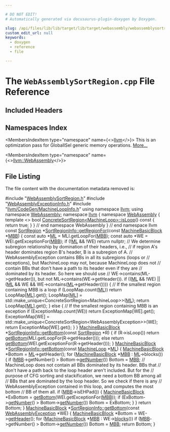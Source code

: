 ```yaml
---

# DO NOT EDIT!
# Automatically generated via docusaurus-plugin-doxygen by Doxygen.

slug: /api/files/lib/lib/target/lib/target/webassembly/webassemblysortregion-cpp
custom_edit_url: null
keywords:
  - doxygen
  - reference
  - file

---
```





# The `WebAssemblySortRegion.cpp` File Reference

<DoxygenPage pluginConfig={pluginConfig}>



## Included Headers

<IncludesList>
<IncludesListItem
  filePath="WebAssemblySortRegion.h"
  permalink="/docs/api/files/lib/lib/target/lib/target/webassembly/webassemblysortregion-h"
  isLocal="true" />
<IncludesListItem
  filePath="WebAssemblyExceptionInfo.h"
  permalink="/docs/api/files/lib/lib/target/lib/target/webassembly/webassemblyexceptioninfo-h"
  isLocal="true" />
<IncludesListItem
  filePath="llvm/CodeGen/MachineLoopInfo.h"
  permalink="/docs/api/files/include/include/llvm/include/llvm/codegen/machineloopinfo-h"
  isLocal="true" />
</IncludesList>

## Namespaces Index

<MembersIndex>

<MembersIndexItem
  type="namespace"
  name={<><a href="/docs/api/namespaces/llvm">llvm</a></>}>
This is an optimization pass for GlobalISel generic memory operations. <a href="/docs/api/namespaces/llvm/#details">More...</a>
</MembersIndexItem>

<MembersIndexItem
  type="namespace"
  name={<><a href="/docs/api/namespaces/llvm/webassembly">llvm::WebAssembly</a></>}>
</MembersIndexItem>

</MembersIndex>


## File Listing

The file content with the documentation metadata removed is:

<ProgramListing>

<Link id="l00001" /><CodeLine lineNumber="1"><Highlight kind="preprocessor">#include &quot;<a href="/docs/api/files/lib/lib/target/lib/target/webassembly/webassemblysortregion-h">WebAssemblySortRegion.h</a>&quot;</Highlight><Highlight kind="normal"></Highlight></CodeLine>
<Link id="l00002" /><CodeLine lineNumber="2"><Highlight kind="normal"></Highlight><Highlight kind="preprocessor">#include &quot;<a href="/docs/api/files/lib/lib/target/lib/target/webassembly/webassemblyexceptioninfo-h">WebAssemblyExceptionInfo.h</a>&quot;</Highlight><Highlight kind="normal"></Highlight></CodeLine>
<Link id="l00003" /><CodeLine lineNumber="3"><Highlight kind="normal"></Highlight><Highlight kind="preprocessor">#include &quot;<a href="/docs/api/files/include/include/llvm/include/llvm/codegen/machineloopinfo-h">llvm/CodeGen/MachineLoopInfo.h</a>&quot;</Highlight><Highlight kind="normal"></Highlight></CodeLine>
<Link id="l00004" /><CodeLine lineNumber="4"><Highlight kind="normal"></Highlight></CodeLine>
<Link id="l00005" /><CodeLine lineNumber="5"><Highlight kind="normal"></Highlight><Highlight kind="keyword">using namespace </Highlight><Highlight kind="normal"><a href="/docs/api/namespaces/llvm">llvm</a>;</Highlight></CodeLine>
<Link id="l00006" /><CodeLine lineNumber="6"><Highlight kind="normal"></Highlight><Highlight kind="keyword">using namespace </Highlight><Highlight kind="normal"><a href="/docs/api/namespaces/llvm/webassembly">WebAssembly</a>;</Highlight></CodeLine>
<Link id="l00007" /><CodeLine lineNumber="7"><Highlight kind="normal"></Highlight></CodeLine>
<Link id="l00008" /><CodeLine lineNumber="8"><Highlight kind="normal"></Highlight><Highlight kind="keyword">namespace </Highlight><Highlight kind="normal"><a href="/docs/api/namespaces/llvm">llvm</a> &#123;</Highlight></CodeLine>
<Link id="l00009" /><CodeLine lineNumber="9"><Highlight kind="normal"></Highlight><Highlight kind="keyword">namespace </Highlight><Highlight kind="normal"><a href="/docs/api/namespaces/llvm/webassembly">WebAssembly</a> &#123;</Highlight></CodeLine>
<Link id="l00010" /><CodeLine lineNumber="10"><Highlight kind="normal"></Highlight><Highlight kind="keyword">template</Highlight><Highlight kind="normal"> &lt;&gt;</Highlight></CodeLine>
<Link id="l00011" /><CodeLine lineNumber="11" lineLink="/docs/api/classes/llvm/webassembly/concretesortregion/#aae114c8b1967556d90c4ac8739ca25b7"><Highlight kind="normal"></Highlight><Highlight kind="keywordtype">bool</Highlight><Highlight kind="normal"> <a href="/docs/api/classes/llvm/webassembly/concretesortregion/#a7947cb88d7cd7442fd8f896a62cae397">ConcreteSortRegion&lt;MachineLoop&gt;::isLoop</a>()</Highlight><Highlight kind="keyword"> const </Highlight><Highlight kind="normal">&#123;</Highlight></CodeLine>
<Link id="l00012" /><CodeLine lineNumber="12"><Highlight kind="normal">  </Highlight><Highlight kind="keywordflow">return</Highlight><Highlight kind="normal"> </Highlight><Highlight kind="keyword">true</Highlight><Highlight kind="normal">;</Highlight></CodeLine>
<Link id="l00013" /><CodeLine lineNumber="13"><Highlight kind="normal">&#125;</Highlight></CodeLine>
<Link id="l00014" /><CodeLine lineNumber="14"><Highlight kind="normal">&#125; </Highlight><Highlight kind="comment">// end namespace WebAssembly</Highlight><Highlight kind="normal"></Highlight></CodeLine>
<Link id="l00015" /><CodeLine lineNumber="15"><Highlight kind="normal">&#125; </Highlight><Highlight kind="comment">// end namespace llvm</Highlight><Highlight kind="normal"></Highlight></CodeLine>
<Link id="l00016" /><CodeLine lineNumber="16"><Highlight kind="normal"></Highlight></CodeLine>
<Link id="l00017" /><CodeLine lineNumber="17" lineLink="/docs/api/classes/llvm/webassembly/sortregioninfo/#a1861096cd822cbab17ddced8c6d3e024"><Highlight kind="normal"></Highlight><Highlight kind="keyword">const</Highlight><Highlight kind="normal"> <a href="/docs/api/classes/llvm/webassembly/sortregion">SortRegion</a> &#42;<a href="/docs/api/classes/llvm/webassembly/sortregioninfo/#a1861096cd822cbab17ddced8c6d3e024">SortRegionInfo::getRegionFor</a>(</Highlight><Highlight kind="keyword">const</Highlight><Highlight kind="normal"> <a href="/docs/api/classes/llvm/machinebasicblock">MachineBasicBlock</a> &#42;<a href="/docs/api/files/lib/lib/target/lib/target/arm/armslshardening-cpp/#a5958512eae2979bd2eb383977996a600">MBB</a>) &#123;</Highlight></CodeLine>
<Link id="l00018" /><CodeLine lineNumber="18"><Highlight kind="normal">  </Highlight><Highlight kind="keyword">const</Highlight><Highlight kind="normal"> </Highlight><Highlight kind="keyword">auto</Highlight><Highlight kind="normal"> &#42;<a href="/docs/api/files/lib/lib/analysis/inlineorder-cpp/#a7ee6f0cb51c3b9056199e9a0001fe8c3ad01fd9b01e9dde8bd3dc247afbfb7218">ML</a> = MLI.getLoopFor(<a href="/docs/api/files/lib/lib/target/lib/target/arm/armslshardening-cpp/#a5958512eae2979bd2eb383977996a600">MBB</a>);</Highlight></CodeLine>
<Link id="l00019" /><CodeLine lineNumber="19"><Highlight kind="normal">  </Highlight><Highlight kind="keyword">const</Highlight><Highlight kind="normal"> </Highlight><Highlight kind="keyword">auto</Highlight><Highlight kind="normal"> &#42;WE = WEI.getExceptionFor(<a href="/docs/api/files/lib/lib/target/lib/target/arm/armslshardening-cpp/#a5958512eae2979bd2eb383977996a600">MBB</a>);</Highlight></CodeLine>
<Link id="l00020" /><CodeLine lineNumber="20"><Highlight kind="normal">  </Highlight><Highlight kind="keywordflow">if</Highlight><Highlight kind="normal"> (!<a href="/docs/api/files/lib/lib/analysis/inlineorder-cpp/#a7ee6f0cb51c3b9056199e9a0001fe8c3ad01fd9b01e9dde8bd3dc247afbfb7218">ML</a> &amp;&amp; !WE)</Highlight></CodeLine>
<Link id="l00021" /><CodeLine lineNumber="21"><Highlight kind="normal">    </Highlight><Highlight kind="keywordflow">return</Highlight><Highlight kind="normal"> </Highlight><Highlight kind="keyword">nullptr</Highlight><Highlight kind="normal">;</Highlight></CodeLine>
<Link id="l00022" /><CodeLine lineNumber="22"><Highlight kind="normal">  </Highlight><Highlight kind="comment">// We determine subregion relationship by domination of their headers, i.e.,</Highlight><Highlight kind="normal"></Highlight></CodeLine>
<Link id="l00023" /><CodeLine lineNumber="23"><Highlight kind="normal">  </Highlight><Highlight kind="comment">// if region A&#39;s header dominates region B&#39;s header, B is a subregion of A.</Highlight><Highlight kind="normal"></Highlight></CodeLine>
<Link id="l00024" /><CodeLine lineNumber="24"><Highlight kind="normal">  </Highlight><Highlight kind="comment">// WebAssemblyException contains BBs in all its subregions (loops or</Highlight><Highlight kind="normal"></Highlight></CodeLine>
<Link id="l00025" /><CodeLine lineNumber="25"><Highlight kind="normal">  </Highlight><Highlight kind="comment">// exceptions), but MachineLoop may not, because MachineLoop does not</Highlight><Highlight kind="normal"></Highlight></CodeLine>
<Link id="l00026" /><CodeLine lineNumber="26"><Highlight kind="normal">  </Highlight><Highlight kind="comment">// contain BBs that don&#39;t have a path to its header even if they are</Highlight><Highlight kind="normal"></Highlight></CodeLine>
<Link id="l00027" /><CodeLine lineNumber="27"><Highlight kind="normal">  </Highlight><Highlight kind="comment">// dominated by its header. So here we should use</Highlight><Highlight kind="normal"></Highlight></CodeLine>
<Link id="l00028" /><CodeLine lineNumber="28"><Highlight kind="normal">  </Highlight><Highlight kind="comment">// WE-&gt;contains(ML-&gt;getHeader()), but not ML-&gt;contains(WE-&gt;getHeader()).</Highlight><Highlight kind="normal"></Highlight></CodeLine>
<Link id="l00029" /><CodeLine lineNumber="29"><Highlight kind="normal">  </Highlight><Highlight kind="keywordflow">if</Highlight><Highlight kind="normal"> ((<a href="/docs/api/files/lib/lib/analysis/inlineorder-cpp/#a7ee6f0cb51c3b9056199e9a0001fe8c3ad01fd9b01e9dde8bd3dc247afbfb7218">ML</a> &amp;&amp; !WE) || (<a href="/docs/api/files/lib/lib/analysis/inlineorder-cpp/#a7ee6f0cb51c3b9056199e9a0001fe8c3ad01fd9b01e9dde8bd3dc247afbfb7218">ML</a> &amp;&amp; WE &amp;&amp; WE-&gt;contains(<a href="/docs/api/files/lib/lib/analysis/inlineorder-cpp/#a7ee6f0cb51c3b9056199e9a0001fe8c3ad01fd9b01e9dde8bd3dc247afbfb7218">ML</a>-&gt;getHeader()))) &#123;</Highlight></CodeLine>
<Link id="l00030" /><CodeLine lineNumber="30"><Highlight kind="normal">    </Highlight><Highlight kind="comment">// If the smallest region containing MBB is a loop</Highlight><Highlight kind="normal"></Highlight></CodeLine>
<Link id="l00031" /><CodeLine lineNumber="31"><Highlight kind="normal">    </Highlight><Highlight kind="keywordflow">if</Highlight><Highlight kind="normal"> (LoopMap.count(<a href="/docs/api/files/lib/lib/analysis/inlineorder-cpp/#a7ee6f0cb51c3b9056199e9a0001fe8c3ad01fd9b01e9dde8bd3dc247afbfb7218">ML</a>))</Highlight></CodeLine>
<Link id="l00032" /><CodeLine lineNumber="32"><Highlight kind="normal">      </Highlight><Highlight kind="keywordflow">return</Highlight><Highlight kind="normal"> LoopMap&#91;<a href="/docs/api/files/lib/lib/analysis/inlineorder-cpp/#a7ee6f0cb51c3b9056199e9a0001fe8c3ad01fd9b01e9dde8bd3dc247afbfb7218">ML</a>&#93;.get();</Highlight></CodeLine>
<Link id="l00033" /><CodeLine lineNumber="33"><Highlight kind="normal">    LoopMap&#91;<a href="/docs/api/files/lib/lib/analysis/inlineorder-cpp/#a7ee6f0cb51c3b9056199e9a0001fe8c3ad01fd9b01e9dde8bd3dc247afbfb7218">ML</a>&#93; = std::make&#95;unique&lt;ConcreteSortRegion&lt;MachineLoop&gt;&gt;(<a href="/docs/api/files/lib/lib/analysis/inlineorder-cpp/#a7ee6f0cb51c3b9056199e9a0001fe8c3ad01fd9b01e9dde8bd3dc247afbfb7218">ML</a>);</Highlight></CodeLine>
<Link id="l00034" /><CodeLine lineNumber="34"><Highlight kind="normal">    </Highlight><Highlight kind="keywordflow">return</Highlight><Highlight kind="normal"> LoopMap&#91;<a href="/docs/api/files/lib/lib/analysis/inlineorder-cpp/#a7ee6f0cb51c3b9056199e9a0001fe8c3ad01fd9b01e9dde8bd3dc247afbfb7218">ML</a>&#93;.get();</Highlight></CodeLine>
<Link id="l00035" /><CodeLine lineNumber="35"><Highlight kind="normal">  &#125; </Highlight><Highlight kind="keywordflow">else</Highlight><Highlight kind="normal"> &#123;</Highlight></CodeLine>
<Link id="l00036" /><CodeLine lineNumber="36"><Highlight kind="normal">    </Highlight><Highlight kind="comment">// If the smallest region containing MBB is an exception</Highlight><Highlight kind="normal"></Highlight></CodeLine>
<Link id="l00037" /><CodeLine lineNumber="37"><Highlight kind="normal">    </Highlight><Highlight kind="keywordflow">if</Highlight><Highlight kind="normal"> (ExceptionMap.count(WE))</Highlight></CodeLine>
<Link id="l00038" /><CodeLine lineNumber="38"><Highlight kind="normal">      </Highlight><Highlight kind="keywordflow">return</Highlight><Highlight kind="normal"> ExceptionMap&#91;WE&#93;.get();</Highlight></CodeLine>
<Link id="l00039" /><CodeLine lineNumber="39"><Highlight kind="normal">    ExceptionMap&#91;WE&#93; =</Highlight></CodeLine>
<Link id="l00040" /><CodeLine lineNumber="40"><Highlight kind="normal">        std::make&#95;unique&lt;ConcreteSortRegion&lt;WebAssemblyException&gt;&gt;(WE);</Highlight></CodeLine>
<Link id="l00041" /><CodeLine lineNumber="41"><Highlight kind="normal">    </Highlight><Highlight kind="keywordflow">return</Highlight><Highlight kind="normal"> ExceptionMap&#91;WE&#93;.get();</Highlight></CodeLine>
<Link id="l00042" /><CodeLine lineNumber="42"><Highlight kind="normal">  &#125;</Highlight></CodeLine>
<Link id="l00043" /><CodeLine lineNumber="43"><Highlight kind="normal">&#125;</Highlight></CodeLine>
<Link id="l00044" /><CodeLine lineNumber="44"><Highlight kind="normal"></Highlight></CodeLine>
<Link id="l00045" /><CodeLine lineNumber="45" lineLink="/docs/api/classes/llvm/webassembly/sortregioninfo/#aac78212d33739ad401d1e573346dbe0f"><Highlight kind="normal"><a href="/docs/api/classes/llvm/machinebasicblock">MachineBasicBlock</a> &#42;<a href="/docs/api/classes/llvm/webassembly/sortregioninfo/#aac78212d33739ad401d1e573346dbe0f">SortRegionInfo::getBottom</a>(</Highlight><Highlight kind="keyword">const</Highlight><Highlight kind="normal"> <a href="/docs/api/classes/llvm/webassembly/sortregion">SortRegion</a> &#42;R) &#123;</Highlight></CodeLine>
<Link id="l00046" /><CodeLine lineNumber="46"><Highlight kind="normal">  </Highlight><Highlight kind="keywordflow">if</Highlight><Highlight kind="normal"> (R-&gt;isLoop())</Highlight></CodeLine>
<Link id="l00047" /><CodeLine lineNumber="47"><Highlight kind="normal">    </Highlight><Highlight kind="keywordflow">return</Highlight><Highlight kind="normal"> <a href="/docs/api/classes/llvm/webassembly/sortregioninfo/#aac78212d33739ad401d1e573346dbe0f">getBottom</a>(MLI.getLoopFor(R-&gt;getHeader()));</Highlight></CodeLine>
<Link id="l00048" /><CodeLine lineNumber="48"><Highlight kind="normal">  </Highlight><Highlight kind="keywordflow">else</Highlight><Highlight kind="normal"></Highlight></CodeLine>
<Link id="l00049" /><CodeLine lineNumber="49"><Highlight kind="normal">    </Highlight><Highlight kind="keywordflow">return</Highlight><Highlight kind="normal"> <a href="/docs/api/classes/llvm/webassembly/sortregioninfo/#aac78212d33739ad401d1e573346dbe0f">getBottom</a>(WEI.getExceptionFor(R-&gt;getHeader()));</Highlight></CodeLine>
<Link id="l00050" /><CodeLine lineNumber="50"><Highlight kind="normal">&#125;</Highlight></CodeLine>
<Link id="l00051" /><CodeLine lineNumber="51"><Highlight kind="normal"></Highlight></CodeLine>
<Link id="l00052" /><CodeLine lineNumber="52" lineLink="/docs/api/classes/llvm/webassembly/sortregioninfo/#a6ee3593d7995476eab40d83e2ba1fb35"><Highlight kind="normal"><a href="/docs/api/classes/llvm/machinebasicblock">MachineBasicBlock</a> &#42;<a href="/docs/api/classes/llvm/webassembly/sortregioninfo/#aac78212d33739ad401d1e573346dbe0f">SortRegionInfo::getBottom</a>(</Highlight><Highlight kind="keyword">const</Highlight><Highlight kind="normal"> <a href="/docs/api/classes/llvm/machineloop">MachineLoop</a> &#42;<a href="/docs/api/files/lib/lib/analysis/inlineorder-cpp/#a7ee6f0cb51c3b9056199e9a0001fe8c3ad01fd9b01e9dde8bd3dc247afbfb7218">ML</a>) &#123;</Highlight></CodeLine>
<Link id="l00053" /><CodeLine lineNumber="53"><Highlight kind="normal">  <a href="/docs/api/classes/llvm/machinebasicblock">MachineBasicBlock</a> &#42;Bottom = <a href="/docs/api/files/lib/lib/analysis/inlineorder-cpp/#a7ee6f0cb51c3b9056199e9a0001fe8c3ad01fd9b01e9dde8bd3dc247afbfb7218">ML</a>-&gt;getHeader();</Highlight></CodeLine>
<Link id="l00054" /><CodeLine lineNumber="54"><Highlight kind="normal">  </Highlight><Highlight kind="keywordflow">for</Highlight><Highlight kind="normal"> (<a href="/docs/api/classes/llvm/machinebasicblock">MachineBasicBlock</a> &#42;<a href="/docs/api/files/lib/lib/target/lib/target/arm/armslshardening-cpp/#a5958512eae2979bd2eb383977996a600">MBB</a> : <a href="/docs/api/files/lib/lib/analysis/inlineorder-cpp/#a7ee6f0cb51c3b9056199e9a0001fe8c3ad01fd9b01e9dde8bd3dc247afbfb7218">ML</a>-&gt;blocks()) &#123;</Highlight></CodeLine>
<Link id="l00055" /><CodeLine lineNumber="55"><Highlight kind="normal">    </Highlight><Highlight kind="keywordflow">if</Highlight><Highlight kind="normal"> (<a href="/docs/api/files/lib/lib/target/lib/target/arm/armslshardening-cpp/#a5958512eae2979bd2eb383977996a600">MBB</a>-&gt;getNumber() &gt; Bottom-&gt;<a href="/docs/api/classes/llvm/machinebasicblock/#a3aa22d521bd6a7e6b9f35545dc7b0f1e">getNumber</a>())</Highlight></CodeLine>
<Link id="l00056" /><CodeLine lineNumber="56"><Highlight kind="normal">      Bottom = <a href="/docs/api/files/lib/lib/target/lib/target/arm/armslshardening-cpp/#a5958512eae2979bd2eb383977996a600">MBB</a>;</Highlight></CodeLine>
<Link id="l00057" /><CodeLine lineNumber="57"><Highlight kind="normal">    </Highlight><Highlight kind="comment">// MachineLoop does not contain all BBs dominated by its header. BBs that</Highlight><Highlight kind="normal"></Highlight></CodeLine>
<Link id="l00058" /><CodeLine lineNumber="58"><Highlight kind="normal">    </Highlight><Highlight kind="comment">// don&#39;t have a path back to the loop header aren&#39;t included. But for the</Highlight><Highlight kind="normal"></Highlight></CodeLine>
<Link id="l00059" /><CodeLine lineNumber="59"><Highlight kind="normal">    </Highlight><Highlight kind="comment">// purpose of CFG sorting and stackification, we need a bottom BB among all</Highlight><Highlight kind="normal"></Highlight></CodeLine>
<Link id="l00060" /><CodeLine lineNumber="60"><Highlight kind="normal">    </Highlight><Highlight kind="comment">// BBs that are dominated by the loop header. So we check if there is any</Highlight><Highlight kind="normal"></Highlight></CodeLine>
<Link id="l00061" /><CodeLine lineNumber="61"><Highlight kind="normal">    </Highlight><Highlight kind="comment">// WebAssemblyException contained in this loop, and computes the most bottom</Highlight><Highlight kind="normal"></Highlight></CodeLine>
<Link id="l00062" /><CodeLine lineNumber="62"><Highlight kind="normal">    </Highlight><Highlight kind="comment">// BB of them all.</Highlight><Highlight kind="normal"></Highlight></CodeLine>
<Link id="l00063" /><CodeLine lineNumber="63"><Highlight kind="normal">    </Highlight><Highlight kind="keywordflow">if</Highlight><Highlight kind="normal"> (<a href="/docs/api/files/lib/lib/target/lib/target/arm/armslshardening-cpp/#a5958512eae2979bd2eb383977996a600">MBB</a>-&gt;isEHPad()) &#123;</Highlight></CodeLine>
<Link id="l00064" /><CodeLine lineNumber="64"><Highlight kind="normal">      <a href="/docs/api/classes/llvm/machinebasicblock">MachineBasicBlock</a> &#42;ExBottom = <a href="/docs/api/classes/llvm/webassembly/sortregioninfo/#aac78212d33739ad401d1e573346dbe0f">getBottom</a>(WEI.getExceptionFor(<a href="/docs/api/files/lib/lib/target/lib/target/arm/armslshardening-cpp/#a5958512eae2979bd2eb383977996a600">MBB</a>));</Highlight></CodeLine>
<Link id="l00065" /><CodeLine lineNumber="65"><Highlight kind="normal">      </Highlight><Highlight kind="keywordflow">if</Highlight><Highlight kind="normal"> (ExBottom-&gt;<a href="/docs/api/classes/llvm/machinebasicblock/#a3aa22d521bd6a7e6b9f35545dc7b0f1e">getNumber</a>() &gt; Bottom-&gt;<a href="/docs/api/classes/llvm/machinebasicblock/#a3aa22d521bd6a7e6b9f35545dc7b0f1e">getNumber</a>())</Highlight></CodeLine>
<Link id="l00066" /><CodeLine lineNumber="66"><Highlight kind="normal">        Bottom = ExBottom;</Highlight></CodeLine>
<Link id="l00067" /><CodeLine lineNumber="67"><Highlight kind="normal">    &#125;</Highlight></CodeLine>
<Link id="l00068" /><CodeLine lineNumber="68"><Highlight kind="normal">  &#125;</Highlight></CodeLine>
<Link id="l00069" /><CodeLine lineNumber="69"><Highlight kind="normal">  </Highlight><Highlight kind="keywordflow">return</Highlight><Highlight kind="normal"> Bottom;</Highlight></CodeLine>
<Link id="l00070" /><CodeLine lineNumber="70"><Highlight kind="normal">&#125;</Highlight></CodeLine>
<Link id="l00071" /><CodeLine lineNumber="71"><Highlight kind="normal"></Highlight></CodeLine>
<Link id="l00072" /><CodeLine lineNumber="72" lineLink="/docs/api/classes/llvm/webassembly/sortregioninfo/#aaf85bffcbc40515b7511a958b7d82ee6"><Highlight kind="normal"><a href="/docs/api/classes/llvm/machinebasicblock">MachineBasicBlock</a> &#42;<a href="/docs/api/classes/llvm/webassembly/sortregioninfo/#aac78212d33739ad401d1e573346dbe0f">SortRegionInfo::getBottom</a>(</Highlight><Highlight kind="keyword">const</Highlight><Highlight kind="normal"> <a href="/docs/api/classes/llvm/webassemblyexception">WebAssemblyException</a> &#42;WE) &#123;</Highlight></CodeLine>
<Link id="l00073" /><CodeLine lineNumber="73"><Highlight kind="normal">  <a href="/docs/api/classes/llvm/machinebasicblock">MachineBasicBlock</a> &#42;Bottom = WE-&gt;<a href="/docs/api/classes/llvm/webassemblyexception/#af3c62ae509184a4e512a45a483f83314">getHeader</a>();</Highlight></CodeLine>
<Link id="l00074" /><CodeLine lineNumber="74"><Highlight kind="normal">  </Highlight><Highlight kind="keywordflow">for</Highlight><Highlight kind="normal"> (<a href="/docs/api/classes/llvm/machinebasicblock">MachineBasicBlock</a> &#42;<a href="/docs/api/files/lib/lib/target/lib/target/arm/armslshardening-cpp/#a5958512eae2979bd2eb383977996a600">MBB</a> : WE-&gt;<a href="/docs/api/classes/llvm/webassemblyexception/#a57326ee8f36f47c8c1e95bf8855c4f6e">blocks</a>())</Highlight></CodeLine>
<Link id="l00075" /><CodeLine lineNumber="75"><Highlight kind="normal">    </Highlight><Highlight kind="keywordflow">if</Highlight><Highlight kind="normal"> (<a href="/docs/api/files/lib/lib/target/lib/target/arm/armslshardening-cpp/#a5958512eae2979bd2eb383977996a600">MBB</a>-&gt;getNumber() &gt; Bottom-&gt;<a href="/docs/api/classes/llvm/machinebasicblock/#a3aa22d521bd6a7e6b9f35545dc7b0f1e">getNumber</a>())</Highlight></CodeLine>
<Link id="l00076" /><CodeLine lineNumber="76"><Highlight kind="normal">      Bottom = <a href="/docs/api/files/lib/lib/target/lib/target/arm/armslshardening-cpp/#a5958512eae2979bd2eb383977996a600">MBB</a>;</Highlight></CodeLine>
<Link id="l00077" /><CodeLine lineNumber="77"><Highlight kind="normal">  </Highlight><Highlight kind="keywordflow">return</Highlight><Highlight kind="normal"> Bottom;</Highlight></CodeLine>
<Link id="l00078" /><CodeLine lineNumber="78"><Highlight kind="normal">&#125;</Highlight></CodeLine>

</ProgramListing>

</DoxygenPage>

